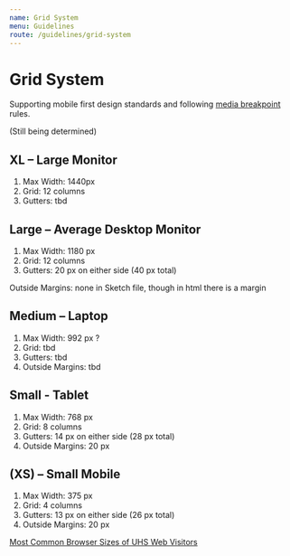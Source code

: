 ```yaml
---
name: Grid System
menu: Guidelines
route: /guidelines/grid-system
---
```


# Grid System

Supporting mobile first design standards and following [media breakpoint](/components/media-breakpoints "Design Standards, Media Breakpoints") rules.

(Still being determined)

## XL – Large Monitor
<ol>
<li>Max Width: 1440px</li>
<li>Grid: 12 columns</li>
<li>Gutters: tbd</li>
</ol>


## Large – Average Desktop Monitor
<ol>
<li>Max Width: 1180 px</li>
<li>Grid: 12 columns</li>
<li>Gutters: 20 px on either side (40 px total)</li>
</ol> 
Outside Margins: none in Sketch file, though in html there is a margin

## Medium – Laptop
<ol>
<li>Max Width: 992 px ?</li>
<li>Grid: tbd</li>
<li>Gutters: tbd</li>
<li>Outside Margins: tbd</li>
</ol>

## Small - Tablet
<ol>
<li>Max Width: 768 px</li>
<li>Grid: 8 columns</li>
<li>Gutters: 14 px on either side (28 px total)</li>
<li>Outside Margins: 20 px</li>
</ol>

## (XS) – Small Mobile
<ol>
<li>Max Width: 375 px</li>
<li>Grid: 4 columns</li>
<li>Gutters: 13 px on either side (26 px total)</li>
<li>Outside Margins: 20 px</li>
</ol>

[Most Common Browser Sizes of UHS Web Visitors](https://docs.google.com/spreadsheets/d/1R2ZBO5q0JjvIgQWCLiblNxvkON0mCK9GFaxWjQmJLKs/edit#gid=1285399807)
